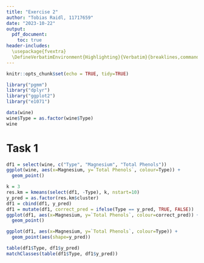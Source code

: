 ```yaml
---
title: "Exercise 2"
author: "Tobias Raidl, 11717659"
date: "2023-10-22"
output:
  pdf_document:
    toc: true
header-includes:
  \usepackage{fvextra}
  \DefineVerbatimEnvironment{Highlighting}{Verbatim}{breaklines,commandchars=\\\{\}}
---
```


```r
knitr::opts_chunk$set(echo = TRUE, tidy=TRUE)
```

```r
library("pgmm")
library("dplyr")
library("ggplot2")
library("e1071")

data(wine)
wine$Type = as.factor(wine$Type)
wine
```
# Task 1
```r
df1 = select(wine, c("Type", "Magnesium", "Total Phenols"))
ggplot(wine, aes(x=Magnesium, y=`Total Phenols`, colour=Type)) +
  geom_point()

k = 3
res.km = kmeans(select(df1, -Type), k, nstart=10)
y_pred = as.factor(res.km$cluster)
df1 = cbind(df1, y_pred)
df1 = mutate(df1, correct_pred = ifelse(Type == y_pred, TRUE, FALSE))
ggplot(df1, aes(x=Magnesium, y=`Total Phenols`, colour=correct_pred)) +
  geom_point()

ggplot(df1, aes(x=Magnesium, y=`Total Phenols`, colour=Type)) +
  geom_point(aes(shape=y_pred))

table(df1$Type, df1$y_pred)
matchClasses(table(df1$Type, df1$y_pred))
```

```r


```
